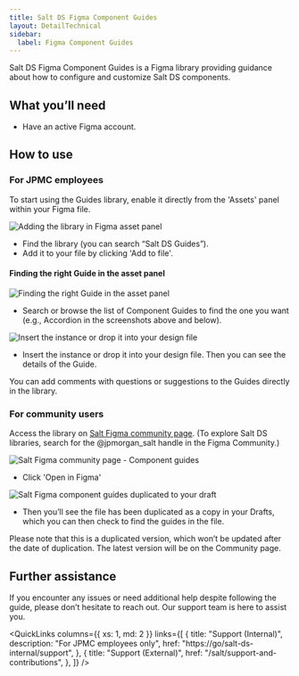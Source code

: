 ```yaml
---
title: Salt DS Figma Component Guides
layout: DetailTechnical
sidebar:
  label: Figma Component Guides
---
```


Salt DS Figma Component Guides is a Figma library providing guidance about how to configure and customize Salt DS components.

## What you’ll need

- Have an active Figma account.

## How to use

### For JPMC employees

To start using the Guides library, enable it directly from the 'Assets' panel within your Figma file.

<Image
  src="/img/design-getting-started/component-guides/asset-panel.png"
  srcDark="/img/design-getting-started/component-guides/asset-panel-dark.png"
  alt="Adding the library in Figma asset panel"
/>

- Find the library (you can search “Salt DS Guides”).
- Add it to your file by clicking 'Add to file'.

#### Finding the right Guide in the asset panel

<Image
  src="/img/design-getting-started/component-guides/finding-guides-in-asset-panel.png"
  srcDark="/img/design-getting-started/component-guides/finding-guides-in-asset-panel-dark.png"
  alt="Finding the right Guide in the asset panel"
/>

- Search or browse the list of Component Guides to find the one you want (e.g., Accordion in the screenshots above and below).

<Image
  src="/img/design-getting-started/component-guides/insert.png"
  srcDark="/img/design-getting-started/component-guides/insert-dark.png"
  alt="Insert the instance or drop it into your design file"
/>

- Insert the instance or drop it into your design file. Then you can see the details of the Guide.

<Callout title="Any feedback?">
  You can add comments with questions or suggestions to the Guides directly in
  the library.
</Callout>

### For community users

Access the library on [Salt Figma community page](https://www.figma.com/community/file/1184556994541622424). (To explore Salt DS libraries, search for the @jpmorgan_salt handle in the Figma Community.)

<Image
  src="/img/design-getting-started/component-guides/community-page.png"
  srcDark="/img/design-getting-started/component-guides/community-page-dark.png"
  alt="Salt Figma community page - Component guides"
/>

- Click 'Open in Figma'

<Image
  src="/img/design-getting-started/component-guides/duplicated-guides.png"
  srcDark="/img/design-getting-started/component-guides/duplicated-guides-dark.png"
  alt="Salt Figma component guides duplicated to your draft"
/>

- Then you’ll see the file has been duplicated as a copy in your Drafts, which you can then check to find the guides in the file.

<Callout title="About the duplicated file">

Please note that this is a duplicated version, which won’t be updated after the date of duplication. The latest version will be on the Community page.

</Callout>

## Further assistance

If you encounter any issues or need additional help despite following the guide, please don’t hesitate to reach out. Our support team is here to assist you.

<QuickLinks
  columns={{ xs: 1, md: 2 }}
  links={[
    {
      title: "Support (Internal)",
      description: "For JPMC employees only",
      href: "https://go/salt-ds-internal/support",
    },
    {
      title: "Support (External)",
      href: "/salt/support-and-contributions",
    },
  ]}
/>
